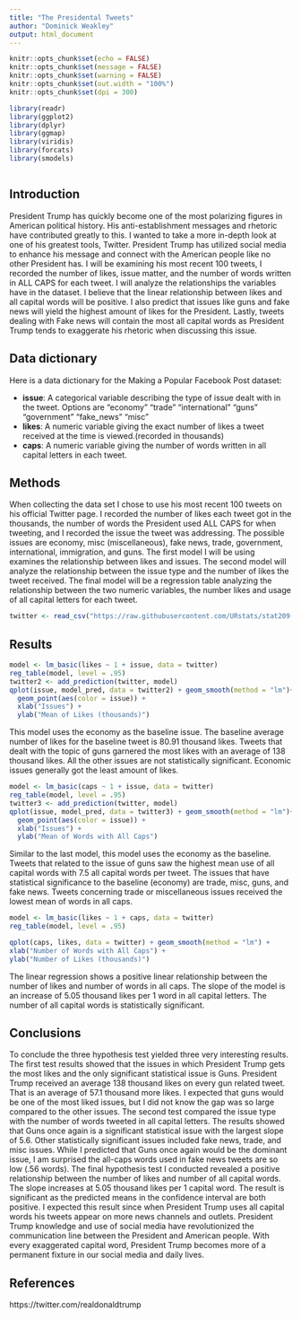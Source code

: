 ```yaml
---
title: "The Presidental Tweets"
author: "Dominick Weakley"
output: html_document
---
```


```r
knitr::opts_chunk$set(echo = FALSE)
knitr::opts_chunk$set(message = FALSE)
knitr::opts_chunk$set(warning = FALSE)
knitr::opts_chunk$set(out.width = "100%")
knitr::opts_chunk$set(dpi = 300)

library(readr)
library(ggplot2)
library(dplyr)
library(ggmap)
library(viridis)
library(forcats)
library(smodels)
```

```r
```
## Introduction
President Trump has quickly become one of the most polarizing figures in American political history.  His anti-establishment messages and rhetoric have contributed greatly to this. I wanted to take a more in-depth look at one of his greatest tools, Twitter. President Trump has utilized social media to enhance his message and connect with the American people like no other President has.  I will be examining his most recent 100 tweets, I recorded the number of likes, issue matter, and the number of words written in ALL CAPS for each tweet.  I will analyze the relationships the variables have in the dataset. I believe that the linear relationship between likes and all capital words will be positive.  I also predict that issues like guns and fake news will yield the highest amount of likes for the President.  Lastly, tweets dealing with Fake news will contain the most all capital words as President Trump tends to exaggerate his rhetoric when discussing this issue.        

## Data dictionary

Here is a data dictionary for the Making a Popular Facebook Post dataset:


- **issue**: A categorical variable describing the type of issue dealt with in the tweet. 
Options are
"economy"
"trade"
"international"
"guns"
"government"
"fake_news"
"misc"
- **likes**: A numeric variable giving the exact number of likes a tweet received at the time is viewed.(recorded in thousands)
- **caps**: A numeric variable giving the number of words written in all capital letters in each tweet.


## Methods
When collecting the data set I chose to use his most recent 100 tweets on his official Twitter page.  I recorded the number of likes each tweet got in the thousands, the number of words the President used ALL CAPS for when tweeting, and I recorded the issue the tweet was addressing.  The possible issues are economy, misc (miscellaneous), fake news, trade, government, international, immigration, and guns.  The first model I will be using examines the relationship between likes and issues.  The second model will analyze the relationship between the issue type and the number of likes the tweet received.  The final model will be a regression table analyzing the relationship between the two numeric variables, the number likes and usage of all capital letters for each tweet.   
```r
twitter <- read_csv("https://raw.githubusercontent.com/URstats/stat209-s18-dominickweakley/master/Twitter%20-%20Sheet1-2.csv")

```

## Results
```r
model <- lm_basic(likes ~ 1 + issue, data = twitter)
reg_table(model, level = .95)
twitter2 <- add_prediction(twitter, model)
qplot(issue, model_pred, data = twitter2) + geom_smooth(method = "lm")+
  geom_point(aes(color = issue)) +
  xlab("Issues") +
  ylab("Mean of Likes (thousands)")
```
This model uses the economy as the baseline issue. The baseline average number of likes for the baseline tweet is 80.91 thousand likes.  Tweets that dealt with the topic of guns garnered the most likes with an average of 138 thousand likes.  All the other issues are not statistically significant.  Economic issues generally got the least amount of likes.


```r
model <- lm_basic(caps ~ 1 + issue, data = twitter)
reg_table(model, level = .95)
twitter3 <- add_prediction(twitter, model)
qplot(issue, model_pred, data = twitter3) + geom_smooth(method = "lm")+
  geom_point(aes(color = issue)) +
  xlab("Issues") +
  ylab("Mean of Words with All Caps")
```
Similar to the last model, this model uses the economy as the baseline.  Tweets that related to the issue of guns saw the highest mean use of all capital words with 7.5 all capital words per tweet.  The issues that have statistical significance to the baseline (economy) are trade, misc, guns, and fake news.  Tweets concerning trade or miscellaneous issues received the lowest mean of words in all caps.


```r
model <- lm_basic(likes ~ 1 + caps, data = twitter)
reg_table(model, level = .95)

qplot(caps, likes, data = twitter) + geom_smooth(method = "lm") +
xlab("Number of Words with All Caps") +
ylab("Number of Likes (thousands)")
```
The linear regression shows a positive linear relationship between the number of likes and number of words in all caps.  The slope of the model is an increase of 5.05 thousand likes per 1 word in all capital letters. The number of all capital words is statistically significant.        

## Conclusions
To conclude the three hypothesis test yielded three very interesting results.  The first test results showed that the issues in which President Trump gets the most likes and the only significant statistical issue is Guns.  President Trump received an average 138 thousand likes on every gun related tweet.  That is an average of 57.1 thousand more likes. I expected that guns would be one of the most liked issues, but I did not know the gap was so large compared to the other issues.  The second test compared the issue type with the number of words tweeted in all capital letters.  The results showed that Guns once again is a significant statistical issue with the largest slope of 5.6.  Other statistically significant issues included fake news, trade, and misc issues.  While I predicted that Guns once again would be the dominant issue, I am surprised the all-caps words used in fake news tweets are so low (.56 words).  The final hypothesis test I conducted revealed a positive relationship between the number of likes and number of all capital words.  The slope increases at 5.05 thousand likes per 1 capital word.  The result is significant as the predicted means in the confidence interval are both positive.  I expected this result since when President Trump uses all capital words his tweets appear on more news channels and outlets.  President Trump knowledge and use of social media have revolutionized the communication line between the President and American people.  With every exaggerated capital word, President Trump becomes more of a permanent fixture in our social media and daily lives.         


## References
https://twitter.com/realdonaldtrump
